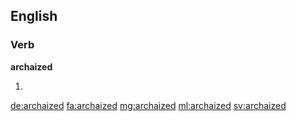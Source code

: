 ==English==

===Verb===
'''archaized'''

# {{en-past of|archaize}}

[[de:archaized]]
[[fa:archaized]]
[[mg:archaized]]
[[ml:archaized]]
[[sv:archaized]]